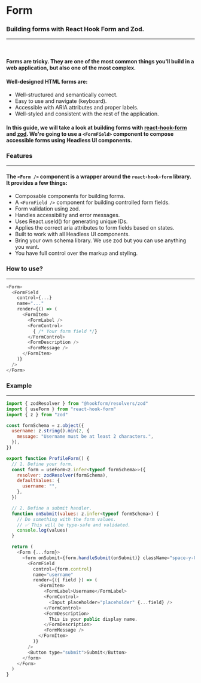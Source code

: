 
<Meta of={FormStories} />

# Form

### Building forms with React Hook Form and Zod.

---

<br />

#### Forms are tricky. They are one of the most common things you'll build in a web application, but also one of the most complex.

#### Well-designed HTML forms are:

- Well-structured and semantically correct.
- Easy to use and navigate (keyboard).
- Accessible with ARIA attributes and proper labels.
- Well-styled and consistent with the rest of the application.

#### In this guide, we will take a look at building forms with [react-hook-form](https://react-hook-form.com/) and [zod](https://zod.dev/). We're going to use a `<FormField>` component to compose accessible forms using Headless UI components.

### Features

---

#### The `<Form />` component is a wrapper around the `react-hook-form` library. It provides a few things:

- Composable components for building forms.
- A `<FormField />` component for building controlled form fields.
- Form validation using zod.
- Handles accessibility and error messages.
- Uses React.useId() for generating unique IDs.
- Applies the correct aria attributes to form fields based on states.
- Built to work with all Headless UI components.
- Bring your own schema library. We use zod but you can use anything you want.
- You have full control over the markup and styling.

### How to use?

---

```javascript
<Form>
  <FormField
    control={...}
    name="..."
    render={() => (
      <FormItem>
        <FormLabel />
        <FormControl>
          { /* Your form field */}
        </FormControl>
        <FormDescription />
        <FormMessage />
      </FormItem>
    )}
  />
</Form>
```

### Example

---

```javascript
import { zodResolver } from "@hookform/resolvers/zod"
import { useForm } from "react-hook-form"
import { z } from "zod"

const formSchema = z.object({
  username: z.string().min(2, {
    message: "Username must be at least 2 characters.",
  }),
})

export function ProfileForm() {
  // 1. Define your form.
  const form = useForm<z.infer<typeof formSchema>>({
    resolver: zodResolver(formSchema),
    defaultValues: {
      username: "",
    },
  })

  // 2. Define a submit handler.
  function onSubmit(values: z.infer<typeof formSchema>) {
    // Do something with the form values.
    // ✅ This will be type-safe and validated.
    console.log(values)
  }

  return (
    <Form {...form}>
      <form onSubmit={form.handleSubmit(onSubmit)} className="space-y-8">
        <FormField
          control={form.control}
          name="username"
          render={({ field }) => (
            <FormItem>
              <FormLabel>Username</FormLabel>
              <FormControl>
                <Input placeholder="placeholder" {...field} />
              </FormControl>
              <FormDescription>
                This is your public display name.
              </FormDescription>
              <FormMessage />
            </FormItem>
          )}
        />
        <Button type="submit">Submit</Button>
      </form>
    </Form>
  )
}
```
